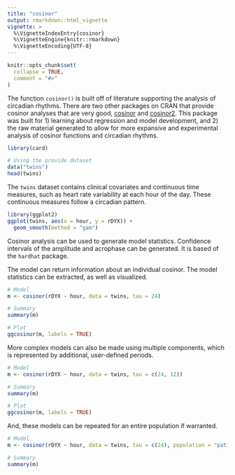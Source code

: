 ```yaml
---
title: "cosinor"
output: rmarkdown::html_vignette
vignette: >
  %\VignetteIndexEntry{cosinor}
  %\VignetteEngine{knitr::rmarkdown}
  %\VignetteEncoding{UTF-8}
---
```


```r
knitr::opts_chunk$set(
  collapse = TRUE,
  comment = "#>"
)
```

The function `cosinor()` is built off of literature supporting the analysis of circadian rhythms. There are two other packages on CRAN that provide cosinor analyses that are very good, [cosinor](https://CRAN.R-project.org/package=cosinor) and [cosinor2](https://CRAN.R-project.org/package=cosinor2). This package was built for 1) learning about regression and model development, and 2) the raw material generated to allow for more expansive and experimental analysis of cosinor functions and circadian rhythms.

```r
library(card)

# Using the provide dataset
data("twins")
head(twins)
```

The `twins` dataset contains clinical covariates and continuous time measures, such as heart rate variability at each hour of the day. These continuous measures follow a circadian pattern.

```r
library(ggplot2)
ggplot(twins, aes(x = hour, y = rDYX)) +
  geom_smooth(method = "gam")
```

Cosinor analysis can be used to generate model statistics. Confidence intervals of the amplitude and acrophase can be generated. It is based of the `hardhat` package. 

The model can return information about an individual cosinor. The model statistics can be extracted, as well as visualized.

```r
# Model
m <- cosinor(rDYX ~ hour, data = twins, tau = 24)

# Summary
summary(m)

# Plot
ggcosinor(m, labels = TRUE)
```

More complex models can also be made using multiple components, which is represented by additional, user-defined periods.

```r
# Model
m <- cosinor(rDYX ~ hour, data = twins, tau = c(24, 12))

# Summary
summary(m)

# Plot
ggcosinor(m, labels = TRUE)
```

And, these models can be repeated for an entire population if warranted.

```r
# Model
m <- cosinor(rDYX ~ hour, data = twins, tau = c(24), population = "patid")

# Summary
summary(m)
```
